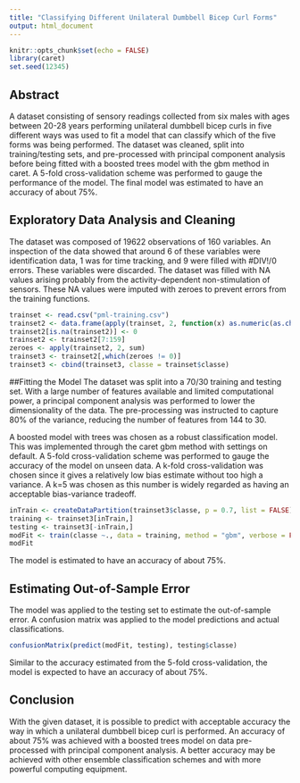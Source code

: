 ```yaml
---
title: "Classifying Different Unilateral Dumbbell Bicep Curl Forms"
output: html_document
---
```


```r
knitr::opts_chunk$set(echo = FALSE)
library(caret)
set.seed(12345)
```

## Abstract
A dataset consisting of sensory readings collected from six males with ages between 20-28 years performing unilateral dumbbell bicep curls in five different ways was used to fit a model that can classify which of the five forms was being performed. The dataset was cleaned, split into training/testing sets, and pre-processed with principal component analysis before being fitted with a boosted trees model with the gbm method in caret. A 5-fold cross-validation scheme was performed to gauge the performance of the model. The final model was estimated to have an accuracy of about 75%.

## Exploratory Data Analysis and Cleaning
The dataset was composed of 19622 observations of 160 variables. An inspection of the data showed that around 6 of these variables were identification data, 1 was for time tracking, and 9 were filled with #DIV!/0 errors. These variables were discarded. The dataset was filled with NA values arising probably from the activity-dependent non-stimulation of sensors. These NA values were imputed with zeroes to prevent errors from the training functions.
```r
trainset <- read.csv("pml-training.csv")
trainset2 <- data.frame(apply(trainset, 2, function(x) as.numeric(as.character(x))))
trainset2[is.na(trainset2)] <- 0
trainset2 <- trainset2[7:159]
zeroes <- apply(trainset2, 2, sum)
trainset3 <- trainset2[,which(zeroes != 0)]
trainset3 <- cbind(trainset3, classe = trainset$classe)
```

##Fitting the Model
The dataset was split into a 70/30 training and testing set. With a large number of features available and limited computational power, a principal component analysis was performed to lower the dimensionality of the data. The pre-processing was instructed to capture 80% of the variance, reducing the number of features from 144 to 30. 

A boosted model with trees was chosen as a robust classification model. This was implemented through the caret gbm method with settings on default. A 5-fold cross-validation scheme was performed to gauge the accuracy of the model on unseen data. A k-fold cross-validation was chosen since it gives a relatively low bias estimate without too high a variance. A k=5 was chosen as this number is widely regarded as having an acceptable bias-variance tradeoff.
```r
inTrain <- createDataPartition(trainset3$classe, p = 0.7, list = FALSE)
training <- trainset3[inTrain,]
testing <- trainset3[-inTrain,]
modFit <- train(classe ~., data = training, method = "gbm", verbose = FALSE, preProcess = "pca",trControl = trainControl(method = "cv", number = 5, preProcOptions = list(thresh = 0.8)))
modFit
```

The model is estimated to have an accuracy of about 75%.

## Estimating Out-of-Sample Error
The model was applied to the testing set to estimate the out-of-sample error. A confusion matrix was applied to the model predictions and actual classifications.
```r
confusionMatrix(predict(modFit, testing), testing$classe)
```
Similar to the accuracy estimated from the 5-fold cross-validation, the model is expected to have an accuracy of about 75%.

## Conclusion
With the given dataset, it is possible to predict with acceptable accuracy the way in which a unilateral dumbbell bicep curl is performed. An accuracy of about 75% was achieved with a boosted trees model on data pre-processed with principal component analysis. A better accuracy may be achieved with other ensemble classification schemes and with more powerful computing equipment.